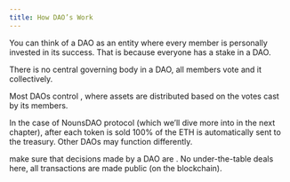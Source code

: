 ```yaml
---
title: How DAO’s Work
---
```


You can think of a DAO as an entity where every member is personally invested in its success.
That is because everyone has a stake in a DAO.

There is no central governing body in a DAO, all members vote and <Nutshell children="govern" /> it collectively.

Most DAOs control <Nutshell children="treasuries" />, where assets are distributed based on the votes cast by its members.

In the case of NounsDAO protocol (which we’ll dive more into in the next chapter), after each token is sold 100% of the ETH is automatically sent to the treasury. Other DAOs may function differently.

<Nutshell children="Smart contracts"
          glossaryEntry="content/glossary/smart_contract.mdx" /> make sure that decisions made by a DAO are <Nutshell
  children="trustless"
  glossaryEntry="content/glossary/trustless.mdx" />. No under-the-table deals here, all transactions are made public (on the blockchain).
